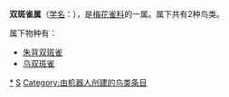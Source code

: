 {{Automatic taxobox
| taxon = Euschistospiza
| image = Dusky Twinspot mosese jan06.jpg
| image_caption = ''Euschistospiza cinereovinacea''
| authority = {{link-en|汉斯·埃德蒙·沃尔特斯|Hans Edmund Wolters|Wolters}}, 1943
| subdivision_ranks = [[物种|种]]
| subdivision = 见正文
}}

'''双斑雀属'''（[[学名|学名]]：{{lang|la|''Euschistospiza''}}），是[[梅花雀科|梅花雀科]]的一属。属下共有2种鸟类。

属下物种有：
* [[朱背双斑雀|朱背双斑雀]] {{lang|la|''Euschistospiza dybowskii''}}
* [[乌双斑雀|乌双斑雀]] {{lang|la|''Euschistospiza cinereovinacea''}}
{{Taxonbar|from=Q675113}}

[[Category:双斑雀属|*]]
[[Category:梅花雀科|S]]
[[Category:由机器人创建的鸟类条目|Category:由机器人创建的鸟类条目]]